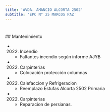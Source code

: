 ```yaml
---
title: 'AVDA. AMANCIO ALCORTA 2502'
subtitle: 'EPC N° 25 MARCOS PAZ'
---
```


#


 ## Mantenimiento

*  (2022) Incendio 
    + Faltantes incendio según informe AJYB

*  (2022) Carpinterías 
    + Colocación protección columnas

*  (2022) Calefaccion y Refrigeracion 
    + Reemplazo Estufas Alcorta 2502 Primaria

*  (2022) Carpinterías 
    + Reparacion de persianas.



